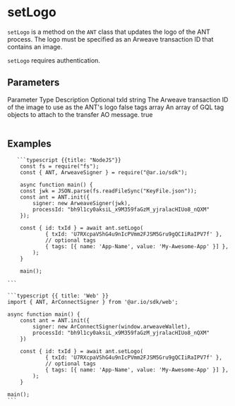 

# setLogo

`setLogo` is a method on the `ANT` class that updates the logo of the ANT process. The logo must be specified as an Arweave transaction ID that contains an image.

`setLogo` requires authentication.

## Parameters

<Table>
  <Table.Head>
    <Table.Row>
      <Table.Header>Parameter</Table.Header>
      <Table.Header>Type</Table.Header>
      <Table.Header>Description</Table.Header>
      <Table.Header>Optional</Table.Header>
    </Table.Row>
  </Table.Head>
  <Table.Body>
    <Table.Row>
      <Table.Cell className="font-semibold">txId</Table.Cell>
      <Table.Cell>string</Table.Cell>
      <Table.Cell>The Arweave transaction ID of the image to use as the ANT's logo</Table.Cell>
      <Table.Cell>false</Table.Cell>
    </Table.Row>
    <Table.Row>
      <Table.Cell className="font-semibold">tags</Table.Cell>
      <Table.Cell>array</Table.Cell>
      <Table.Cell>An array of GQL tag objects to attach to the transfer AO message.</Table.Cell>
      <Table.Cell>true</Table.Cell>
    </Table.Row>
  </Table.Body>
</Table>

## Examples

<CodeGroup title="setLogo">

       ```typescript {{title: "NodeJS"}}
        const fs = require("fs");
        const { ANT, ArweaveSigner } = require("@ar.io/sdk");

        async function main() {
        const jwk = JSON.parse(fs.readFileSync("KeyFile.json"));
        const ant = ANT.init({
            signer: new ArweaveSigner(jwk),
            processId: "bh9l1cy0aksiL_x9M359faGzM_yjralacHIUo8_nQXM"
        });

        const { id: txId } = await ant.setLogo(
                { txId: 'U7RXcpaVShG4u9nIcPVmm2FJSM5Gru9gQCIiRaIPV7f' },
                // optional tags
                { tags: [{ name: 'App-Name', value: 'My-Awesome-App' }] },
            );
        }

        main();

    ```

    ```typescript {{ title: 'Web' }}
    import { ANT, ArConnectSigner } from '@ar.io/sdk/web';

    async function main() {
        const ant = ANT.init({
            signer: new ArConnectSigner(window.arweaveWallet),
            processId: "bh9l1cy0aksiL_x9M359faGzM_yjralacHIUo8_nQXM"
        })

        const { id: txId } = await ant.setLogo(
                { txId: 'U7RXcpaVShG4u9nIcPVmm2FJSM5Gru9gQCIiRaIPV7f' },
                // optional tags
                { tags: [{ name: 'App-Name', value: 'My-Awesome-App' }] },
            );
        }

    main();
    ```

</CodeGroup>
